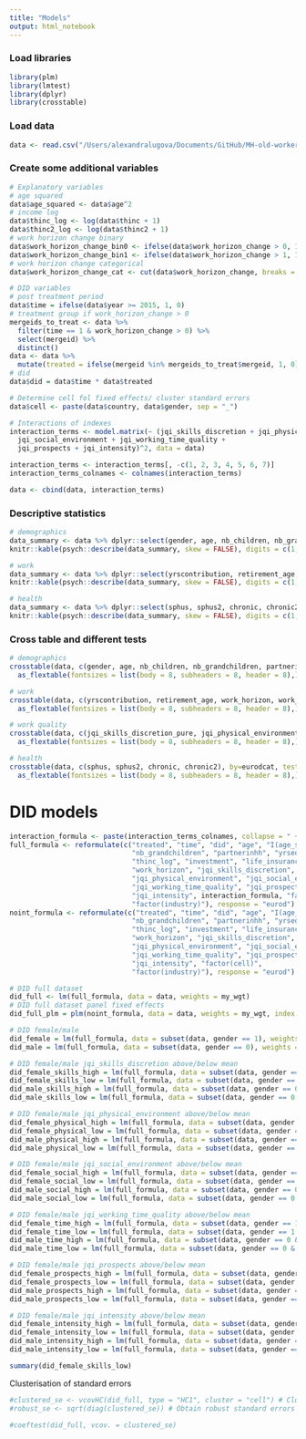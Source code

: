 ```yaml
---
title: "Models"
output: html_notebook
---
```


### Load libraries

```r
library(plm)
library(lmtest)
library(dplyr)
library(crosstable)
```

### Load data
```r
data <- read.csv("/Users/alexandralugova/Documents/GitHub/MH-old-workers/data/datasets/results/4digits_w46_year_balanced.csv")
```

### Create some additional variables
```r
# Explanatory variables
# age squared
data$age_squared <- data$age^2
# income log
data$thinc_log <- log(data$thinc + 1)
data$thinc2_log <- log(data$thinc2 + 1)
# work horizon change binary
data$work_horizon_change_bin0 <- ifelse(data$work_horizon_change > 0, 1, 0)
data$work_horizon_change_bin1 <- ifelse(data$work_horizon_change > 1, 1, 0)
# work horizon change categorical
data$work_horizon_change_cat <- cut(data$work_horizon_change, breaks = c(-Inf, 0, 1, 2, Inf), labels = c("0", "<1", "<2", "2+"), include.lowest = TRUE)

# DID variables
# post treatment period
data$time = ifelse(data$year >= 2015, 1, 0)
# treatment group if work_horizon_change > 0
mergeids_to_treat <- data %>%
  filter(time == 1 & work_horizon_change > 0) %>%
  select(mergeid) %>%
  distinct()
data <- data %>%
  mutate(treated = ifelse(mergeid %in% mergeids_to_treat$mergeid, 1, 0))
# did
data$did = data$time * data$treated

# Determine cell fol fixed effects/ cluster standard errors
data$cell <- paste(data$country, data$gender, sep = "_")

# Interactions of indexes
interaction_terms <- model.matrix(~ (jqi_skills_discretion + jqi_physical_environment +
  jqi_social_environment + jqi_working_time_quality +
  jqi_prospects + jqi_intensity)^2, data = data)

interaction_terms <- interaction_terms[, -c(1, 2, 3, 4, 5, 6, 7)]
interaction_terms_colnames <- colnames(interaction_terms)

data <- cbind(data, interaction_terms)
```

### Descriptive statistics
```r
# demographics
data_summary <- data %>% dplyr::select(gender, age, nb_children, nb_grandchildren, partnerinhh, yrseducation, thinc, investment, life_insurance)
knitr::kable(psych::describe(data_summary, skew = FALSE), digits = c(1,4,2,2,1,1,1,3))
```

```r
# work
data_summary <- data %>% dplyr::select(yrscontribution, retirement_age, work_horizon, work_horizon_change, jqi_skills_discretion_pure, jqi_physical_environment_pure, jqi_social_environment_pure, jqi_working_time_quality_pure, jqi_prospects_pure, jqi_intensity_pure, jqi_sum_pure)
knitr::kable(psych::describe(data_summary, skew = FALSE), digits = c(1,4,2,2,1,1,1,3))
```

```r
# health
data_summary <- data %>% dplyr::select(sphus, sphus2, chronic, chronic2, eurod, eurodcat, affective_suffering, motivation_lack)
knitr::kable(psych::describe(data_summary, skew = FALSE), digits = c(1,4,2,2,1,1,1,3))
```

### Cross table and different tests
```r
# demographics
crosstable(data, c(gender, age, nb_children, nb_grandchildren, partnerinhh, yrseducation, thinc, investment, life_insurance), by=eurodcat, test=TRUE) %>%
  as_flextable(fontsizes = list(body = 8, subheaders = 8, header = 8),)
```

```r
# work
crosstable(data, c(yrscontribution, retirement_age, work_horizon, work_horizon_change, work_horizon_change_bin0, work_horizon_change_bin1, work_horizon_change_cat, job_status), by=eurodcat, test=TRUE) %>%
  as_flextable(fontsizes = list(body = 8, subheaders = 8, header = 8),)
```


```r
# work quality
crosstable(data, c(jqi_skills_discretion_pure, jqi_physical_environment_pure, jqi_social_environment_pure, jqi_working_time_quality_pure, jqi_prospects_pure, jqi_intensity_pure, jqi_sum_pure), by=eurodcat, test=TRUE) %>%
  as_flextable(fontsizes = list(body = 8, subheaders = 8, header = 8),)
```


```r
# health
crosstable(data, c(sphus, sphus2, chronic, chronic2), by=eurodcat, test=TRUE) %>%
  as_flextable(fontsizes = list(body = 8, subheaders = 8, header = 8),)
```

# DID models
```r
interaction_formula <- paste(interaction_terms_colnames, collapse = " + ")
full_formula <- reformulate(c("treated", "time", "did", "age", "I(age_squared)", "nb_children",
                              "nb_grandchildren", "partnerinhh", "yrseducation", "thinc",
                              "thinc_log", "investment", "life_insurance", "sphus", "chronic",
                              "work_horizon", "jqi_skills_discretion",
                              "jqi_physical_environment", "jqi_social_environment",
                              "jqi_working_time_quality", "jqi_prospects",
                              "jqi_intensity", interaction_formula, "factor(cell)",
                              "factor(industry)"), response = "eurod")
noint_formula <- reformulate(c("treated", "time", "did", "age", "I(age_squared)", "nb_children",
                              "nb_grandchildren", "partnerinhh", "yrseducation", "thinc",
                              "thinc_log", "investment", "life_insurance", "sphus", "chronic",
                              "work_horizon", "jqi_skills_discretion",
                              "jqi_physical_environment", "jqi_social_environment",
                              "jqi_working_time_quality", "jqi_prospects",
                              "jqi_intensity", "factor(cell)",
                              "factor(industry)"), response = "eurod")
```

```r
# DID full dataset
did_full <- lm(full_formula, data = data, weights = my_wgt)
# DID full dataset panel fixed effects
did_full_plm = plm(noint_formula, data = data, weights = my_wgt, index = c("mergeid","year"), model = "within")

# DID female/male
did_female = lm(full_formula, data = subset(data, gender == 1), weights = my_wgt)
did_male = lm(full_formula, data = subset(data, gender == 0), weights = my_wgt)

# DID female/male jqi_skills_discretion above/below mean
did_female_skills_high = lm(full_formula, data = subset(data, gender == 1 & jqi_skills_discretion > mean(jqi_skills_discretion)), weights = my_wgt)
did_female_skills_low = lm(full_formula, data = subset(data, gender == 1 & jqi_skills_discretion <= mean(jqi_skills_discretion)), weights = my_wgt)
did_male_skills_high = lm(full_formula, data = subset(data, gender == 0 & jqi_skills_discretion > mean(jqi_skills_discretion)), weights = my_wgt)
did_male_skills_low = lm(full_formula, data = subset(data, gender == 0 & jqi_skills_discretion <= mean(jqi_skills_discretion)), weights = my_wgt)

# DID female/male jqi_physical_environment above/below mean
did_female_physical_high = lm(full_formula, data = subset(data, gender == 1 & jqi_physical_environment > mean(jqi_physical_environment)), weights = my_wgt)
did_female_physical_low = lm(full_formula, data = subset(data, gender == 1 & jqi_physical_environment <= mean(jqi_physical_environment)), weights = my_wgt)
did_male_physical_high = lm(full_formula, data = subset(data, gender == 0 & jqi_physical_environment > mean(jqi_physical_environment)), weights = my_wgt)
did_male_physical_low = lm(full_formula, data = subset(data, gender == 0 & jqi_physical_environment <= mean(jqi_physical_environment)), weights = my_wgt)

# DID female/male jqi_social_environment above/below mean
did_female_social_high = lm(full_formula, data = subset(data, gender == 1 & jqi_social_environment > mean(jqi_social_environment)), weights = my_wgt)
did_female_social_low = lm(full_formula, data = subset(data, gender == 1 & jqi_social_environment <= mean(jqi_social_environment)), weights = my_wgt)
did_male_social_high = lm(full_formula, data = subset(data, gender == 0 & jqi_social_environment > mean(jqi_social_environment)), weights = my_wgt)
did_male_social_low = lm(full_formula, data = subset(data, gender == 0 & jqi_social_environment <= mean(jqi_social_environment)), weights = my_wgt)

# DID female/male jqi_working_time_quality above/below mean
did_female_time_high = lm(full_formula, data = subset(data, gender == 1 & jqi_working_time_quality > mean(jqi_working_time_quality)), weights = my_wgt)
did_female_time_low = lm(full_formula, data = subset(data, gender == 1 & jqi_working_time_quality <= mean(jqi_working_time_quality)), weights = my_wgt)
did_male_time_high = lm(full_formula, data = subset(data, gender == 0 & jqi_working_time_quality > mean(jqi_working_time_quality)), weights = my_wgt)
did_male_time_low = lm(full_formula, data = subset(data, gender == 0 & jqi_working_time_quality <= mean(jqi_working_time_quality)), weights = my_wgt)

# DID female/male jqi_prospects above/below mean
did_female_prospects_high = lm(full_formula, data = subset(data, gender == 1 & jqi_prospects > mean(jqi_prospects)), weights = my_wgt)
did_female_prospects_low = lm(full_formula, data = subset(data, gender == 1 & jqi_prospects <= mean(jqi_prospects)), weights = my_wgt)
did_male_prospects_high = lm(full_formula, data = subset(data, gender == 0 & jqi_prospects > mean(jqi_prospects)), weights = my_wgt)
did_male_prospects_low = lm(full_formula, data = subset(data, gender == 0 & jqi_prospects <= mean(jqi_prospects)), weights = my_wgt)

# DID female/male jqi_intensity above/below mean
did_female_intensity_high = lm(full_formula, data = subset(data, gender == 1 & jqi_intensity > mean(jqi_intensity)), weights = my_wgt)
did_female_intensity_low = lm(full_formula, data = subset(data, gender == 1 & jqi_intensity <= mean(jqi_intensity)), weights = my_wgt)
did_male_intensity_high = lm(full_formula, data = subset(data, gender == 0 & jqi_intensity > mean(jqi_intensity)), weights = my_wgt)
did_male_intensity_low = lm(full_formula, data = subset(data, gender == 0 & jqi_intensity <= mean(jqi_intensity)), weights = my_wgt)
```

```r
summary(did_female_skills_low)
```

Clusterisation of standard errors
```r
#clustered_se <- vcovHC(did_full, type = "HC1", cluster = "cell") # Cluster standard errors at the country level
#robust_se <- sqrt(diag(clustered_se)) # Obtain robust standard errors

#coeftest(did_full, vcov. = clustered_se)
```
